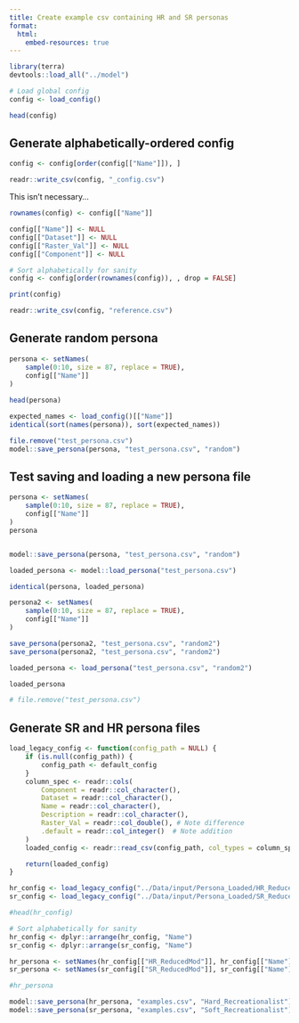 ```yaml
---
title: Create example csv containing HR and SR personas
format:
  html:
    embed-resources: true
---
```


```r
library(terra)
devtools::load_all("../model")
```

```r
# Load global config
config <- load_config()

head(config)
```

## Generate alphabetically-ordered config

```r
config <- config[order(config[["Name"]]), ]

readr::write_csv(config, "_config.csv")
```

This isn't necessary...

```r
rownames(config) <- config[["Name"]]

config[["Name"]] <- NULL
config[["Dataset"]] <- NULL
config[["Raster_Val"]] <- NULL
config[["Component"]] <- NULL

# Sort alphabetically for sanity
config <- config[order(rownames(config)), , drop = FALSE]

print(config)

readr::write_csv(config, "reference.csv")
```

## Generate random persona

```r
persona <- setNames(
    sample(0:10, size = 87, replace = TRUE),
    config[["Name"]]
)
  
head(persona)

expected_names <- load_config()[["Name"]]
identical(sort(names(persona)), sort(expected_names))

file.remove("test_persona.csv")
model::save_persona(persona, "test_persona.csv", "random")
```

## Test saving and loading a new persona file

```r
persona <- setNames(
    sample(0:10, size = 87, replace = TRUE),
    config[["Name"]]
)
persona


model::save_persona(persona, "test_persona.csv", "random")

loaded_persona <- model::load_persona("test_persona.csv")

identical(persona, loaded_persona)
```


```r
persona2 <- setNames(
    sample(0:10, size = 87, replace = TRUE),
    config[["Name"]]
)

save_persona(persona2, "test_persona.csv", "random2")
save_persona(persona2, "test_persona.csv", "random2")

loaded_persona <- load_persona("test_persona.csv", "random2")

loaded_persona

# file.remove("test_persona.csv")
```


## Generate SR and HR persona files

```r
load_legacy_config <- function(config_path = NULL) {
    if (is.null(config_path)) {
        config_path <- default_config
    }
    column_spec <- readr::cols(
        Component = readr::col_character(),
        Dataset = readr::col_character(),
        Name = readr::col_character(),
        Description = readr::col_character(),
        Raster_Val = readr::col_double(), # Note difference
        .default = readr::col_integer()  # Note addition
    )
    loaded_config <- readr::read_csv(config_path, col_types = column_spec)

    return(loaded_config)
}
```

```r
hr_config <- load_legacy_config("../Data/input/Persona_Loaded/HR_ReducedMod.csv")
sr_config <- load_legacy_config("../Data/input/Persona_Loaded/SR_ReducedMod.csv")

#head(hr_config)

# Sort alphabetically for sanity
hr_config <- dplyr::arrange(hr_config, "Name")
sr_config <- dplyr::arrange(sr_config, "Name")

hr_persona <- setNames(hr_config[["HR_ReducedMod"]], hr_config[["Name"]])
sr_persona <- setNames(sr_config[["SR_ReducedMod"]], sr_config[["Name"]])

#hr_persona

model::save_persona(hr_persona, "examples.csv", "Hard_Recreationalist")
model::save_persona(sr_persona, "examples.csv", "Soft_Recreationalist")

```
